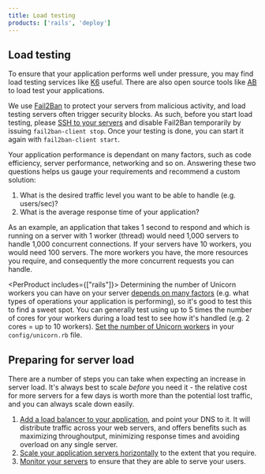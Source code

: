 ```yaml
---
title: Load testing
products: ['rails', 'deploy']
---
```


## Load testing

To ensure that your application performs well under pressure, you may find load testing services like [K6](https://k6.io/) useful. There are also open source tools like [AB](https://httpd.apache.org/docs/current/programs/ab/) to load test your applications.

We use [Fail2Ban](https://www.fail2ban.org/wiki/index.php/Main_Page) to protect your servers from malicious activity, and load testing servers often trigger security blocks. As such, before you start load testing, please [SSH to your servers](/:product/:version?/servers/ssh-to-server) and disable Fail2Ban temporarily by issuing `fail2ban-client stop`. Once your testing is done, you can start it again with `fail2ban-client start`.

Your application performance is dependant on many factors, such as code efficiency, server performance, networking and so on. Answering these two questions helps us gauge your requirements and recommend a custom solution:

1.  What is the desired traffic level you want to be able to handle (e.g. users/sec)?
2.  What is the average response time of your application?

As an example, an application that takes 1 second to respond and which is running on a server with 1 worker (thread) would need 1,000 servers to handle 1,000 concurrent connections. If your servers have 10 workers, you would need 100 servers. The more workers you have, the more resources you require, and consequently the more concurrent requests you can handle.

<PerProduct includes={["rails"]}>
Determining the number of Unicorn workers you can have on your server [depends on many factors](https://stackoverflow.com/questions/11056362/unicorn-which-number-of-worker-processes-to-use) (e.g. what types of operations your application is performing), so it's good to test this to find a sweet spot. You can generally test using up to 5 times the number of cores for your workers during a load test to see how it's handled (e.g. 2 cores = up to 10 workers). [Set the number of Unicorn workers](https://bogomips.org/unicorn/) in your `config/unicorn.rb` file.

</PerProduct>

## Preparing for server load

There are a number of steps you can take when expecting an increase in server load. It's always best to scale _before_ you need it - the relative cost for more servers for a few days is worth more than the potential lost traffic, and you can always scale down easily.

1.  [Add a load balancer to your application](/:product/:version?/load-balancers/load-balancer), and point your DNS to it. It will distribute traffic across your web servers, and offers benefits such as maximizing throughoutput, minimizing response times and avoiding overload on any single server.
2.  [Scale your application servers horizontally](/:product/:version?/servers/scaling) to the extent that you require.
3. [Monitor your servers](/:product/:version?/build-and-config/setting-up-custom-livelogs) to ensure that they are able to serve your users.
